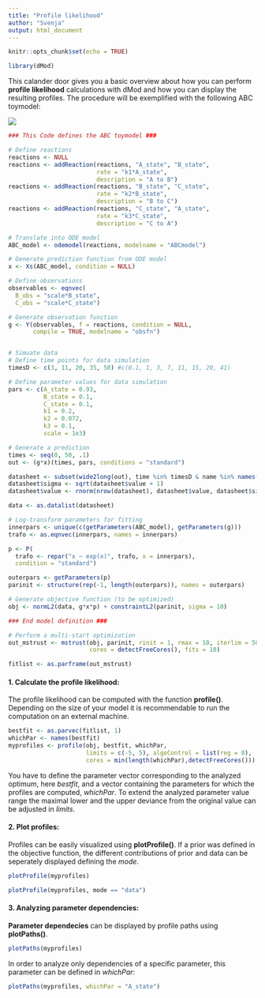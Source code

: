 ```yaml
---
title: "Profile likelihood"
author: "Svenja"
output: html_document
---
```


```r
knitr::opts_chunk$set(echo = TRUE)
```

```r
library(dMod)
```

This calander door gives you a basic overview about how you can perform **profile likelihood** calculations with dMod and how you can display the resulting profiles. The procedure will be exemplified with the following ABC toymodel:

![](ABC_model_scheme.png)

```r

### This Code defines the ABC toymodel ###

# Define reactions
reactions <- NULL
reactions <- addReaction(reactions, "A_state", "B_state",
                         rate = "k1*A_state",
                         description = "A to B")
reactions <- addReaction(reactions, "B_state", "C_state",
                         rate = "k2*B_state",
                         description = "B to C")
reactions <- addReaction(reactions, "C_state", "A_state",
                         rate = "k3*C_state",
                         description = "C to A")

# Translate into ODE model
ABC_model <- odemodel(reactions, modelname = "ABCmodel")

# Generate prediction function from ODE model
x <- Xs(ABC_model, condition = NULL)

# Define observations
observables <- eqnvec(
  B_obs = "scale*B_state",
  C_obs = "scale*C_state")

# Generate observation function
g <- Y(observables, f = reactions, condition = NULL,
       compile = TRUE, modelname = "obsfn")


# Simuate data
# Define time points for data simulation
timesD <- c(3, 11, 20, 35, 50) #c(0.1, 1, 3, 7, 11, 15, 20, 41) 

# Define parameter values for data simulation
pars <- c(A_state = 0.93,  
          B_state = 0.1,    
          C_state = 0.1,    
          k1 = 0.2,
          k2 = 0.072,
          k3 = 0.1,
          scale = 1e3)

# Generate a prediction
times <- seq(0, 50, .1)
out <- (g*x)(times, pars, conditions = "standard")

datasheet <- subset(wide2long(out), time %in% timesD & name %in% names(observables))
datasheet$sigma <- sqrt(datasheet$value + 1)
datasheet$value <- rnorm(nrow(datasheet), datasheet$value, datasheet$sigma)

data <- as.datalist(datasheet)

# Log-transform parameters for fitting
innerpars <- unique(c(getParameters(ABC_model), getParameters(g)))
trafo <- as.eqnvec(innerpars, names = innerpars) 

p <- P(
  trafo <- repar("x ~ exp(x)", trafo, x = innerpars),
  condition = "standard")

outerpars <- getParameters(p)
parinit <- structure(rep(-1, length(outerpars)), names = outerpars)

# Generate objective function (to be optimized)
obj <- normL2(data, g*x*p) + constraintL2(parinit, sigma = 10)

### End model definition ###

# Perform a multi-start optimization
out_mstrust <- mstrust(obj, parinit, rinit = 1, rmax = 10, iterlim = 500,
                       cores = detectFreeCores(), fits = 10)

fitlist <- as.parframe(out_mstrust)

```

#### 1. **Calculate** the profile likelihood:

The profile likelihood can be computed with the function **profile()**. Depending on the size of your model it is recommendable to run the computation on an external machine. 

```r
bestfit <- as.parvec(fitlist, 1)
whichPar <- names(bestfit)
myprofiles <- profile(obj, bestfit, whichPar,
                      limits = c(-5, 5), algoControl = list(reg = 0),
                      cores = min(length(whichPar),detectFreeCores()))
```

You have to define the parameter vector corresponding to the analyzed optimum, here *bestfit*, and a vector containing the parameters for which the profiles are computed, *whichPar*. To extend the analyzed parameter value range the maximal lower and the upper deviance from the original value can be adjusted in *limits*.

#### 2. **Plot** profiles:

Profiles can be easily visualized using **plotProfile()**. If a prior was defined in the objective function, the different contributions of prior and data can be seperately displayed defining the *mode*.

```r
plotProfile(myprofiles)
```


```r
plotProfile(myprofiles, mode == "data")
```

#### 3. Analyzing parameter dependencies:

**Parameter dependecies** can be displayed by profile paths using **plotPaths()**. 

```r
plotPaths(myprofiles)
```

In order to analyze only dependencies of a specific parameter, this parameter can be defined in *whichPar*:

```r
plotPaths(myprofiles, whichPar = "A_state")
```

